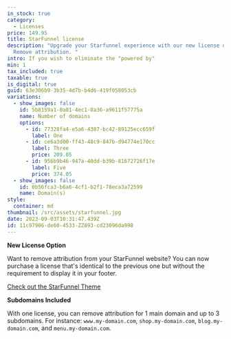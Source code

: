 ```yaml
---
in_stock: true
category:
  - Licenses
price: 149.95
title: StarFunnel license
description: "Upgrade your Starfunnel experience with our new license option.
  Remove attribution. "
intro: If you wish to eliminate the "powered by"
min: 1
tax_included: true
taxable: true
is_digital: true
guid: 63e306b9-3b35-4d7b-b4d6-419f058053cb
variations:
  - show_images: false
    id: 5b8159a1-0a81-4ec1-8a36-a9611f57775a
    name: Number of domains
    options:
      - id: 77328fa4-e5a6-4387-bc42-89125ecc659f
        label: One
      - id: ce6a3d00-ff43-48c9-847b-d94774e170cc
        label: Three
        price: 209.05
      - id: 956b9b46-947a-40dd-b39b-81672726f17e
        label: Five
        price: 374.05
  - show_images: false
    id: 0b56fca3-b6a6-4cf1-b2f1-78eca3a72599
    name: Domain(s)
style:
  container: md
thumbnail: /src/assets/starfunnel.jpg
date: 2023-09-03T10:31:47.439Z
id: 11c97986-de60-4533-ZZ893-cd23096da998
---
```


**New License Option**

Want to remove attribution from your StarFunnel website? You can now purchase a license that's identical to the previous one but without the requirement to display it in your footer.


[Check out the StarFunnel Theme](https://starfunnel.merkshop.io/)


**Subdomains Included**

With one license, you can remove attribution for 1 main domain and up to 3 subdomains. For instance: `www.my-domain.com`, `shop.my-domain.com`, `blog.my-domain.com`, and `menu.my-domain.com`.
